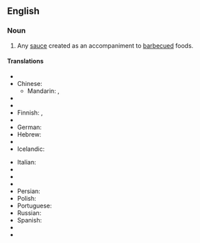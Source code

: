 ==English==
{{wikipedia}}

===Noun===
{{en-noun}}

# Any [[sauce]] created as an accompaniment to [[barbecue]]d foods.

====Translations====
{{trans-top|BBQ sauce}}
* {{trreq|Arabic}}
* Chinese:
** Mandarin: {{t|zh|烤肉醬|sc=Hani}}, {{t|zh|烤肉酱|tr=kǎoròu jiàng|sc=Hani}}
* {{trreq|Czech}}
* {{trreq|Dutch}}
* Finnish: {{t|fi|grillauskastike}},  {{t|fi|grillikastike}}
* {{trreq|French}}
* German: {{t|de|Barbecuesauce}}
* Hebrew: {{t|he|רוטב ברביקיו|m|sc=Hebr}}
* {{trreq|Hungarian}}
* Icelandic: {{t|is|BBQ-sósa}}
{{trans-mid}}
* Italian: {{t|it|salsa barbecue|f}}
* {{trreq|Japanese}}
* {{trreq|Korean}}
* {{trreq|Lithuanian}}
* Persian: {{fa-Arab|[[سس تنوری]]}}
* Polish: {{t|pl|sos barbecue|m}}
* Portuguese: {{t|pt|molho barbecue|m}}
* Russian: {{t|ru|соус для барбекью|tr=sóus dlja barbek’jú|m}}
* Spanish: {{t|es|salsa barbacoa|f}}
* {{trreq|Swedish}}
* {{trreq|Vietnamese}}
{{trans-bottom}}